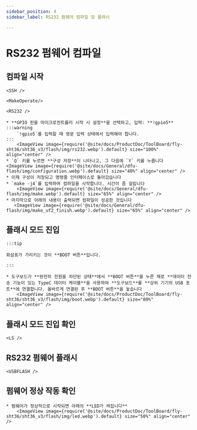 ```yaml
---
sidebar_position: 4
sidebar_label: RS232 펌웨어 컴파일 및 플래시

---
```




# RS232 펌웨어 컴파일

## 컴파일 시작

    <SSH />

    <MakeOperate/>

    <RS232 />

    * **GPIO 핀을 마이크로컨트롤러 시작 시 설정**을 선택하고, 입력: **!gpio5**
    :::warning
        `!gpio5`를 입력할 때 영문 입력 상태에서 입력해야 합니다.
    :::
        <ImageView image={require('@site/docs/ProductDoc/ToolBoard/fly-sht36/sht36_v3/flash/img/rs232.webp').default} size="100%" align="center" />
    * `Q` 키를 누르면 **구성 저장**이 나타나고, 그 다음에 `Y` 키를 누릅니다
    <ImageView image={require('@site/docs/General/dfu-flash/img/configuration.webp').default} size="40%" align="center" />
    * 이제 구성이 저장되고 명령줄 인터페이스로 돌아갔습니다
    * `make -j4`를 입력하여 컴파일을 시작합니다. 시간이 좀 걸립니다
        <ImageView image={require('@site/docs/General/dfu-flash/img/make.webp').default} size="65%" align="center" />
    * 마지막으로 아래의 내용이 출력되면 컴파일이 성공한 것입니다
       <ImageView image={require('@site/docs/General/dfu-flash/img/make_uf2_finish.webp').default} size="65%" align="center" />




## 플래시 모드 진입

    :::tip

    화살표가 가리키는 것이 **BOOT 버튼**입니다.

    :::

    * 도구보드가 **완전히 전원을 차단된 상태**에서 **BOOT 버튼**을 누른 채로 **데이터 전송 기능이 있는 TypeC 데이터 케이블**을 사용하여 **도구보드**를 **상위 기기의 USB 포트**에 연결합니다. 올바르게 연결된 후 **BOOT 버튼**을 놓습니다
        <ImageView image={require('@site/docs/ProductDoc/ToolBoard/fly-sht36/sht36_v3/flash/img/boot.webp').default} size="80%" align="center" />

## 플래시 모드 진입 확인

    <LS />


## RS232 펌웨어 플래시 

    <USBFLASH />
    


## 펌웨어 정상 작동 확인

    * 펌웨어가 정상적으로 시작되면 아래의 **LED가 켜집니다**
        <ImageView image={require('@site/docs/ProductDoc/ToolBoard/fly-sht36/sht36_v3/flash/img/led.webp').default} size="50%" align="center" />
